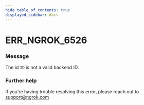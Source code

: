 ```yaml
---
hide_table_of_contents: true
displayed_sidebar: docs
---
```



# ERR_NGROK_6526

### Message

The id `ID` is not a valid backend ID.

<ErrorDetails error="err_ngrok_6526" />

### Further help

If you're having trouble resolving this error, please reach out to [support@ngrok.com](mailto:support@ngrok.com?subject=Help%20with%20ERR_NGROK_6526)

